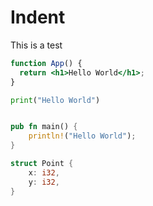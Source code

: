 # Indent

This is a test

```jsx
function App() {
  return <h1>Hello World</h1>;
}
```

```python
print("Hello World")
```

```rust

pub fn main() {
    println!("Hello World");
}

struct Point {
    x: i32,
    y: i32,
}
```
